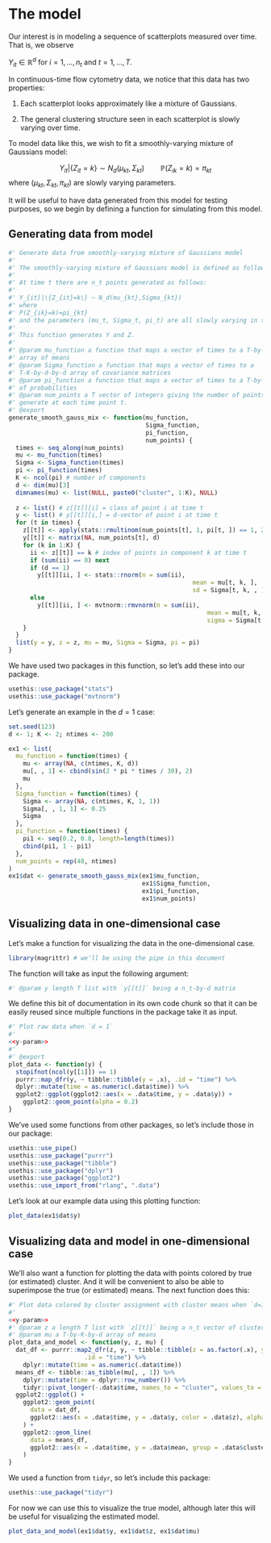 # The model

Our interest is in modeling a sequence of scatterplots measured over time.  That is, we observe

$Y_{it}\in\mathbb R^d$ for $i=1,\ldots,n_t$ and $t=1,\ldots,T$.

In continuous-time flow cytometry data, we notice that this data has two properties:

1. Each scatterplot looks approximately like a mixture of Gaussians.

2. The general clustering structure seen in each scatterplot is slowly varying over time.

To model data like this, we wish to fit a smoothly-varying mixture of Gaussians model:

$$
Y_{it}|\{Z_{it}=k\}\sim N_d(\mu_{kt},\Sigma_{kt})\qquad\mathbb P(Z_{ik}=k)=\pi_{kt}
$$
where $(\mu_{kt},\Sigma_{kt},\pi_{kt})$ are slowly varying parameters.

It will be useful to have data generated from this model for testing purposes, so we begin by defining a function for simulating from this model.

## Generating data from model

```r
#' Generate data from smoothly-varying mixture of Gaussians model
#' 
#' The smoothly-varying mixture of Gaussians model is defined as follows:
#' 
#' At time t there are n_t points generated as follows:
#' 
#' Y_{it}|\{Z_{it}=k\} ~ N_d(mu_{kt},Sigma_{kt})
#' where
#' P(Z_{ik}=k)=pi_{kt}
#' and the parameters (mu_t, Sigma_t, pi_t) are all slowly varying in time.
#' 
#' This function generates Y and Z.
#' 
#' @param mu_function a function that maps a vector of times to a T-by-K-by-d
#' array of means
#' @param Sigma_function a function that maps a vector of times to a
#' T-K-by-d-by-d array of covariance matrices
#' @param pi_function a function that maps a vector of times to a T-by-K vector
#' of probabilities
#' @param num_points a T vector of integers giving the number of points n_t to
#' generate at each time point t.
#' @export
generate_smooth_gauss_mix <- function(mu_function,
                                      Sigma_function,
                                      pi_function,
                                      num_points) {
  times <- seq_along(num_points)
  mu <- mu_function(times)
  Sigma <- Sigma_function(times)
  pi <- pi_function(times)
  K <- ncol(pi) # number of components
  d <- dim(mu)[3]
  dimnames(mu) <- list(NULL, paste0("cluster", 1:K), NULL)
  
  z <- list() # z[[t]][i] = class of point i at time t
  y <- list() # y[[t]][i,] = d-vector of point i at time t
  for (t in times) {
    z[[t]] <- apply(stats::rmultinom(num_points[t], 1, pi[t, ]) == 1, 2, which)
    y[[t]] <- matrix(NA, num_points[t], d)
    for (k in 1:K) {
      ii <- z[[t]] == k # index of points in component k at time t
      if (sum(ii) == 0) next
      if (d == 1)
        y[[t]][ii, ] <- stats::rnorm(n = sum(ii),
                                                   mean = mu[t, k, ],
                                                   sd = Sigma[t, k, , ])
      else
        y[[t]][ii, ] <- mvtnorm::rmvnorm(n = sum(ii),
                                                       mean = mu[t, k, ],
                                                       sigma = Sigma[t, k, , ])
    }
  }
  list(y = y, z = z, mu = mu, Sigma = Sigma, pi = pi)
}
```

We have used two packages in this function, so let's add these into our package.

```r
usethis::use_package("stats")
usethis::use_package("mvtnorm")
```

Let's generate an example in the $d=1$ case:

```r
set.seed(123)
d <- 1; K <- 2; ntimes <- 200

ex1 <- list(
  mu_function = function(times) {
    mu <- array(NA, c(ntimes, K, d))
    mu[, , 1] <- cbind(sin(2 * pi * times / 30), 2)
    mu
  },
  Sigma_function = function(times) {
    Sigma <- array(NA, c(ntimes, K, 1, 1))
    Sigma[, , 1, 1] <- 0.25
    Sigma
  },
  pi_function = function(times) {
    pi1 <- seq(0.2, 0.8, length=length(times))
    cbind(pi1, 1 - pi1)
  },
  num_points = rep(40, ntimes)
)
ex1$dat <- generate_smooth_gauss_mix(ex1$mu_function,
                                     ex1$Sigma_function,
                                     ex1$pi_function,
                                     ex1$num_points)
```

## Visualizing data in one-dimensional case

Let's make a function for visualizing the data in the one-dimensional case.

```r
library(magrittr) # we'll be using the pipe in this document
```

The function will take as input the following argument:

```r
#' @param y length T list with `y[[t]]` being a n_t-by-d matrix
```

We define this bit of documentation in its own code chunk so that it can be easily reused since multiple functions in the package take it as input.

```r
#' Plot raw data when `d = 1`
#' 
<<y-param>>
#' 
#' @export
plot_data <- function(y) {
  stopifnot(ncol(y[[1]]) == 1)
  purrr::map_dfr(y, ~ tibble::tibble(y = .x), .id = "time") %>% 
  dplyr::mutate(time = as.numeric(.data$time)) %>% 
  ggplot2::ggplot(ggplot2::aes(x = .data$time, y = .data$y)) +
    ggplot2::geom_point(alpha = 0.2)
}
```

We've used some functions from other packages, so let's include those in our package:

```r
usethis::use_pipe()
usethis::use_package("purrr")
usethis::use_package("tibble")
usethis::use_package("dplyr")
usethis::use_package("ggplot2")
usethis::use_import_from("rlang", ".data")
```

Let's look at our example data using this plotting function:

```r
plot_data(ex1$dat$y)
```


## Visualizing data and model in one-dimensional case

We'll also want a function for plotting the data with points colored by true (or estimated) cluster.  And it will be convenient to also be able to superimpose the true (or estimated) means.  The next function does this:

```r
#' Plot data colored by cluster assignment with cluster means when `d=1`
#' 
<<y-param>>
#' @param z a length T list with `z[[t]]` being a n_t vector of cluster assignments
#' @param mu a T-by-K-by-d array of means
plot_data_and_model <- function(y, z, mu) {
  dat_df <- purrr::map2_dfr(z, y, ~ tibble::tibble(z = as.factor(.x), y = .y),
                     .id = "time") %>%
    dplyr::mutate(time = as.numeric(.data$time))
  means_df <- tibble::as_tibble(mu[, , 1]) %>%
    dplyr::mutate(time = dplyr::row_number()) %>%
    tidyr::pivot_longer(-.data$time, names_to = "cluster", values_to = "mean")
  ggplot2::ggplot() +
    ggplot2::geom_point(
      data = dat_df,
      ggplot2::aes(x = .data$time, y = .data$y, color = .data$z), alpha = 0.2
    ) +
    ggplot2::geom_line(
      data = means_df,
      ggplot2::aes(x = .data$time, y = .data$mean, group = .data$cluster)
    )
}
```

We used a function from `tidyr`, so let's include this package:

```r
usethis::use_package("tidyr")
```


For now we can use this to visualize the true model, although later this will be useful for visualizing the estimated model.

```r
plot_data_and_model(ex1$dat$y, ex1$dat$z, ex1$dat$mu)
```
